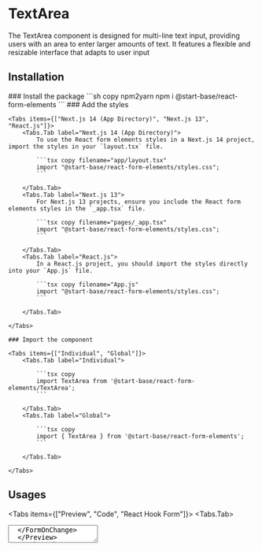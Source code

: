 
# TextArea

The TextArea component is designed for multi-line text input, providing users with an area to enter larger amounts of text. It features a flexible and resizable interface that adapts to user input

## Installation

<Steps>
    ### Install the package
    ```sh copy npm2yarn
    npm i @start-base/react-form-elements
    ```
    ### Add the styles

    <Tabs items={["Next.js 14 (App Directory)", "Next.js 13", "React.js"]}>
        <Tabs.Tab label="Next.js 14 (App Directory)">
            To use the React form elements styles in a Next.js 14 project, import the styles in your `layout.tsx` file.

            ```tsx copy filename="app/layout.tsx"
            import "@start-base/react-form-elements/styles.css";
            ```

        </Tabs.Tab>
        <Tabs.Tab label="Next.js 13">
            For Next.js 13 projects, ensure you include the React form elements styles in the `_app.tsx` file.

            ```tsx copy filename="pages/_app.tsx"
            import "@start-base/react-form-elements/styles.css";
            ```

        </Tabs.Tab>
        <Tabs.Tab label="React.js">
            In a React.js project, you should import the styles directly into your `App.js` file.

            ```tsx copy filename="App.js"
            import "@start-base/react-form-elements/styles.css";
            ```

        </Tabs.Tab>

    </Tabs>

    ### Import the component

    <Tabs items={["Individual", "Global"]}>
        <Tabs.Tab label="Individual">

            ```tsx copy
            import TextArea from '@start-base/react-form-elements/TextArea';
            ```

        </Tabs.Tab>
        <Tabs.Tab label="Global">

            ```tsx copy
            import { TextArea } from '@start-base/react-form-elements';
            ```

        </Tabs.Tab>

    </Tabs>

</Steps>

## Usages

<Tabs items={["Preview", "Code", "React Hook Form"]}>
  <Tabs.Tab>
  <Preview height="200px">
   
  <FormOnChange>
    <TextArea
    name="input"
  />
  </FormOnChange>
  </Preview>
  </Tabs.Tab>
  <Tabs.Tab>
    ```jsx copy showLineNumbers
    <TextArea
        name="input"
        onChange={handleChange}
    />
    ```

  </Tabs.Tab>
  <Tabs.Tab>
    ```jsx copy showLineNumbers
    <Controller
        name="input"
        control={control}
        render={({ field }) => (
          <TextArea
            value={watch("input")}
            {...field}
          />
        )}
    />
    ```
  </Tabs.Tab>
</Tabs>

### Text Area Component Label

<Tabs items={['Preview', 'Code', 'React Hook Form']}>
  <Tabs.Tab>
    <Preview height="200px">
      <FormOnChange>
        <TextArea label="TextArea Label" name="input" />
      </FormOnChange>
    </Preview>
  </Tabs.Tab>
  <Tabs.Tab>
    ```jsx copy showLineNumbers
    <TextArea label="TextArea Label" name="input" onChange={handleChange} />
    ```
  </Tabs.Tab>
  <Tabs.Tab>
    ```jsx copy showLineNumbers
    <Controller
        name="input"
        control={control}
        render={({ field }) => (
          <TextArea
            value={watch("input")}
            {...field}
          />
        )}
    />
    ```
  </Tabs.Tab>
</Tabs>

### Text Area Component Placeholder

<Tabs items={['Preview', 'Code', 'React Hook Form']}>
  <Tabs.Tab>
    <Preview height="200px">
      <FormOnChange>
        <TextArea placeholder="TextArea Placeholder" name="input" />
      </FormOnChange>
    </Preview>
  </Tabs.Tab>
  <Tabs.Tab>
    ```jsx copy showLineNumbers
    <TextArea
      placeholder="TextArea Placeholder"
      name="input"
      onChange={handleChange}
    />
    ```
  </Tabs.Tab>
  <Tabs.Tab>
    ```jsx copy showLineNumbers
    <Controller
        name="input"
        control={control}
        render={({ field }) => (
          <TextArea
            value={watch("input")}
            {...field}
          />
        )}
    />
    ```
  </Tabs.Tab>
</Tabs>

### Text Area Component Placeholder And Label

<Tabs items={['Preview', 'Code', 'React Hook Form']}>
  <Tabs.Tab>
    <Preview height="200px">
      <FormOnChange>
        <TextArea
          label="TextArea Label"
          placeholder="TextArea Placeholder"
          name="input"
        />
      </FormOnChange>
    </Preview>
  </Tabs.Tab>
  <Tabs.Tab>
    ```jsx copy showLineNumbers
    <TextArea
      label="TextArea Label"
      placeholder="TextArea Placeholder"
      name="input"
      onChange={handleChange}
    />
    ```
  </Tabs.Tab>
  <Tabs.Tab>
    ```jsx copy showLineNumbers
    <Controller
        name="input"
        control={control}
        render={({ field }) => (
          <TextArea
            value={watch("input")}
            {...field}
          />
        )}
    />
    ```
  </Tabs.Tab>
</Tabs>

### Text Area Component Resizable

<Tabs items={['Preview', 'Code', 'React Hook Form']}>
  <Tabs.Tab>
    <Preview height="200px">
      <FormOnChange>
        <TextArea
          autoGrow
          label="TextArea Label"
          placeholder="TextArea Placeholder"
          name="input"
        />
      </FormOnChange>
    </Preview>
  </Tabs.Tab>
  <Tabs.Tab>
    ```jsx copy showLineNumbers
    <TextArea
      autoGrow
      label="TextArea Label"
      placeholder="TextArea Placeholder"
      name="input"
      onChange={handleChange}
    />
    ```
  </Tabs.Tab>
  <Tabs.Tab>
    ```jsx copy showLineNumbers
    <Controller
        name="input"
        control={control}
        render={({ field }) => (
          <TextArea
            value={watch("input")}
            {...field}
          />
        )}
    />
    ```
  </Tabs.Tab>
</Tabs>

### Text Area Component Disable Shrink

<Tabs items={['Preview', 'Code', 'React Hook Form']}>
  <Tabs.Tab>
    <Preview height="200px">
      <FormOnChange>
        <TextArea
          disableShrink
          label="TextArea Label"
          placeholder="TextArea Placeholder"
          name="input"
        />
      </FormOnChange>
    </Preview>
  </Tabs.Tab>
  <Tabs.Tab>
    ```jsx copy showLineNumbers
    <TextArea
      disableShrink
      label="TextArea Label"
      placeholder="TextArea Placeholder"
      name="input"
      onChange={handleChange}
    />
    ```
  </Tabs.Tab>
  <Tabs.Tab>
    ```jsx copy showLineNumbers
    <Controller
        name="input"
        control={control}
        render={({ field }) => (
          <TextArea
            value={watch("input")}
            {...field}
          />
        )}
    />
    ```
  </Tabs.Tab>
</Tabs>

### Text Area Component Error

<Tabs items={['Preview', 'Code', 'React Hook Form']}>
  <Tabs.Tab>
    <Preview height="200px">
      <FormOnChange>
        <TextArea error="Error Message" label="TextArea Label" name="input" />
      </FormOnChange>
    </Preview>
  </Tabs.Tab>
  <Tabs.Tab>
    ```jsx copy showLineNumbers
    <TextArea
      error="Error Message"
      label="TextArea Label"
      name="input"
      onChange={handleChange}
    />
    ```
  </Tabs.Tab>
  <Tabs.Tab>
    ```jsx copy showLineNumbers
    <Controller
        name="input"
        control={control}
        render={({ field }) => (
          <TextArea
            value={watch("input")}
            {...field}
          />
        )}
    />
    ```
  </Tabs.Tab>
</Tabs>

## API

A textarea component with optional auto-grow functionality.

| Name           | Type                              | Default | Description                                                                                                                                    |
| -------------- | --------------------------------- | ------- | ---------------------------------------------------------------------------------------------------------------------------------------------- |
| name           | `string`                          |         | Name of the input                                                                                                                              |
| label          | `string`                          | `null`  | Label of the input                                                                                                                             |
| placeholder    | `string`                          | `null`  | Placeholder of the input                                                                                                                       |
| disableShrink  | `boolean`                         | `false` | Position the label outside of the input                                                                                                        |
| value          | `string` or `number`              |         | Value of the input                                                                                                                             |
| onChange       | `function`                        |         | Callback function that is fired when the value changes.                                                                                        |
| inputClassName | `string`                          | `null`  | Classname for input element                                                                                                                    |
| labelClassName | `string`                          | `null`  | Classname for label element                                                                                                                    |
| errorClassName | `string`                          | `null`  | Classname for error element                                                                                                                    |
| disabled       | `boolean`                         | `false` | Disable the input                                                                                                                              |
| error          | `string` or `boolean` or `object` | `null`  | Error message to display below the input. if value is a boolean input border will be change. Also you can pass schema validator error objects. |
| autoGrow       | `boolean`                         | `false` | Auto grow textarea                                                                                                                             |

## Styling
